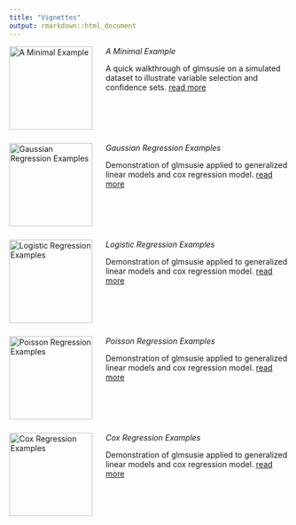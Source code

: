 ```yaml
---
title: "Vignettes"
output: rmarkdown::html_document
---
```


<div style="display:flex; align-items:flex-start; gap:0.5rem; margin-bottom:1.5rem;">
  <img src="../images/placeholder.svg" alt="A Minimal Example" style="width:150px; margin-right:1rem;"/>
  <div>
  <h><em>A Minimal Example</em></h>
  <p>A quick walkthrough of glmsusie on a simulated dataset to illustrate variable selection and confidence sets. [read more](mwe.html)</p> 
  </div>
</div>

<div style="display:flex; align-items:flex-start; gap:0.5rem; margin-bottom:1.5rem;">
  <img src="../images/placeholder.svg" alt="Gaussian Regression Examples" style="width:150px; margin-right:1rem;" />
  <div>
  <h><em>Gaussian Regression Examples</em></h>
  <p>Demonstration of glmsusie applied to generalized linear models and cox regression model. [read more](gaussian.html)</p>
  </div>
</div>

<div style="display:flex; align-items:flex-start; gap:0.5rem; margin-bottom:1.5rem;">
  <img src="../images/placeholder.svg" alt="Logistic Regression Examples" style="width:150px; margin-right:1rem;" />
  <div>
  <h><em>Logistic Regression Examples</em></h>
  <p>Demonstration of glmsusie applied to generalized linear models and cox regression model. [read more](logit.html)</p>
  </div>
</div>

<div style="display:flex; align-items:flex-start; gap:0.5rem; margin-bottom:1.5rem;">
  <img src="../images/placeholder.svg" alt="Poisson Regression Examples" style="width:150px; margin-right:1rem;" />
  <div>
  <h><em>Poisson Regression Examples</em></h>
  <p>Demonstration of glmsusie applied to generalized linear models and cox regression model. [read more](poisson.html)</p>
  </div>
</div>

<div style="display:flex; align-items:flex-start; gap:0.5rem; margin-bottom:1.5rem;">
  <img src="../images/placeholder.svg" alt="Cox Regression Examples" style="width:150px; margin-right:1rem;" />
  <div>
  <h><em>Cox Regression Examples</em></h>
  <p>Demonstration of glmsusie applied to generalized linear models and cox regression model. [read more](cox.html)</p>
  </div>
</div>